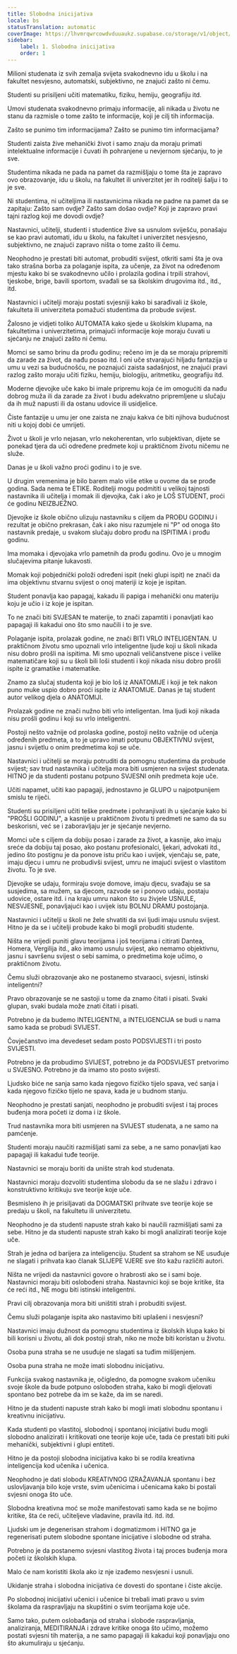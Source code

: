 ```yaml
---
title: Slobodna inicijativa
locale: bs
statusTranslation: automatic
coverImage: https://lhvmrqwrcowdvduuaukz.supabase.co/storage/v1/object/public/strapi-uploads/small_cover-educacion-fundamental.webp-2d51a7828a2b1309555be27f7e2a61a0.webp
sidebar:
    label: 1. Slobodna inicijativa
    order: 1
---
```

Milioni studenata iz svih zemalja svijeta svakodnevno idu u školu i na fakultet nesvjesno, automatski, subjektivno, ne znajući zašto ni čemu.

Studenti su prisiljeni učiti matematiku, fiziku, hemiju, geografiju itd.

Umovi studenata svakodnevno primaju informacije, ali nikada u životu ne stanu da razmisle o tome zašto te informacije, koji je cilj tih informacija.

Zašto se punimo tim informacijama? Zašto se punimo tim informacijama?

Studenti zaista žive mehanički život i samo znaju da moraju primati intelektualne informacije i čuvati ih pohranjene u nevjernom sjećanju, to je sve.

Studentima nikada ne pada na pamet da razmišljaju o tome šta je zapravo ovo obrazovanje, idu u školu, na fakultet ili univerzitet jer ih roditelji šalju i to je sve.

Ni studentima, ni učiteljima ili nastavnicima nikada ne padne na pamet da se zapitaju: Zašto sam ovdje? Zašto sam došao ovdje? Koji je zapravo pravi tajni razlog koji me dovodi ovdje?

Nastavnici, učitelji, studenti i studentice žive sa usnulom sviješću, ponašaju se kao pravi automati, idu u školu, na fakultet i univerzitet nesvjesno, subjektivno, ne znajući zapravo ništa o tome zašto ili čemu.

Neophodno je prestati biti automat, probuditi svijest, otkriti sami šta je ova tako strašna borba za polaganje ispita, za učenje, za život na određenom mjestu kako bi se svakodnevno učilo i prolazila godina i trpili strahovi, tjeskobe, brige, bavili sportom, svađali se sa školskim drugovima itd., itd., itd.

Nastavnici i učitelji moraju postati svjesniji kako bi sarađivali iz škole, fakulteta ili univerziteta pomažući studentima da probude svijest.

Žalosno je vidjeti toliko AUTOMATA kako sjede u školskim klupama, na fakultetima i univerzitetima, primajući informacije koje moraju čuvati u sjećanju ne znajući zašto ni čemu.

Momci se samo brinu da prođu godinu; rečeno im je da se moraju pripremiti da zarade za život, da nađu posao itd. I oni uče stvarajući hiljadu fantazija u umu u vezi sa budućnošću, ne poznajući zaista sadašnjost, ne znajući pravi razlog zašto moraju učiti fiziku, hemiju, biologiju, aritmetiku, geografiju itd.

Moderne djevojke uče kako bi imale pripremu koja će im omogućiti da nađu dobrog muža ili da zarade za život i budu adekvatno pripremljene u slučaju da ih muž napusti ili da ostanu udovice ili usidjelice.

Čiste fantazije u umu jer one zaista ne znaju kakva će biti njihova budućnost niti u kojoj dobi će umrijeti.

Život u školi je vrlo nejasan, vrlo nekoherentan, vrlo subjektivan, dijete se ponekad tjera da uči određene predmete koji u praktičnom životu ničemu ne služe.

Danas je u školi važno proći godinu i to je sve.

U drugim vremenima je bilo barem malo više etike u ovome da se prođe godina. Sada nema te ETIKE. Roditelji mogu podmititi u velikoj tajnosti nastavnika ili učitelja i momak ili djevojka, čak i ako je LOŠ STUDENT, proći će godinu NEIZBJEŽNO.

Djevojke iz škole obično ulizuju nastavniku s ciljem da PROĐU GODINU i rezultat je obično prekrasan, čak i ako nisu razumjele ni "P" od onoga što nastavnik predaje, u svakom slučaju dobro prođu na ISPITIMA i prođu godinu.

Ima momaka i djevojaka vrlo pametnih da prođu godinu. Ovo je u mnogim slučajevima pitanje lukavosti.

Momak koji pobjednički položi određeni ispit (neki glupi ispit) ne znači da ima objektivnu stvarnu svijest o onoj materiji iz koje je ispitan.

Student ponavlja kao papagaj, kakadu ili papiga i mehanički onu materiju koju je učio i iz koje je ispitan.

To ne znači biti SVJESAN te materije, to znači zapamtiti i ponavljati kao papagaji ili kakadui ono što smo naučili i to je sve.

Polaganje ispita, prolazak godine, ne znači BITI VRLO INTELIGENTAN. U praktičnom životu smo upoznali vrlo inteligentne ljude koji u školi nikada nisu dobro prošli na ispitima. Mi smo upoznali veličanstvene pisce i velike matematičare koji su u školi bili loši studenti i koji nikada nisu dobro prošli ispite iz gramatike i matematike.

Znamo za slučaj studenta koji je bio loš iz ANATOMIJE i koji je tek nakon puno muke uspio dobro proći ispite iz ANATOMIJE. Danas je taj student autor velikog djela o ANATOMIJI.

Prolazak godine ne znači nužno biti vrlo inteligentan. Ima ljudi koji nikada nisu prošli godinu i koji su vrlo inteligentni.

Postoji nešto važnije od prolaska godine, postoji nešto važnije od učenja određenih predmeta, a to je upravo imati potpunu OBJEKTIVNU svijest, jasnu i svijetlu o onim predmetima koji se uče.

Nastavnici i učitelji se moraju potruditi da pomognu studentima da probude svijest; sav trud nastavnika i učitelja mora biti usmjeren na svijest studenata. HITNO je da studenti postanu potpuno SVJESNI onih predmeta koje uče.

Učiti napamet, učiti kao papagaji, jednostavno je GLUPO u najpotpunijem smislu te riječi.

Studenti su prisiljeni učiti teške predmete i pohranjivati ih u sjećanje kako bi "PROŠLI GODINU", a kasnije u praktičnom životu ti predmeti ne samo da su beskorisni, već se i zaboravljaju jer je sjećanje nevjerno.

Momci uče s ciljem da dobiju posao i zarade za život, a kasnije, ako imaju sreće da dobiju taj posao, ako postanu profesionalci, ljekari, advokati itd., jedino što postignu je da ponove istu priču kao i uvijek, vjenčaju se, pate, imaju djecu i umru ne probudivši svijest, umru ne imajući svijest o vlastitom životu. To je sve.

Djevojke se udaju, formiraju svoje domove, imaju djecu, svađaju se sa susjedima, sa mužem, sa djecom, razvode se i ponovo udaju, postaju udovice, ostare itd. i na kraju umru nakon što su živjele USNULE, NESVJESNE, ponavljajući kao i uvijek istu BOLNU DRAMU postojanja.

Nastavnici i učitelji u školi ne žele shvatiti da svi ljudi imaju usnulu svijest. Hitno je da se i učitelji probude kako bi mogli probuditi studente.

Ništa ne vrijedi puniti glavu teorijama i još teorijama i citirati Dantea, Homera, Vergilija itd., ako imamo usnulu svijest, ako nemamo objektivnu, jasnu i savršenu svijest o sebi samima, o predmetima koje učimo, o praktičnom životu.

Čemu služi obrazovanje ako ne postanemo stvaraoci, svjesni, istinski inteligentni?

Pravo obrazovanje se ne sastoji u tome da znamo čitati i pisati. Svaki glupan, svaki budala može znati čitati i pisati.

Potrebno je da budemo INTELIGENTNI, a INTELIGENCIJA se budi u nama samo kada se probudi SVIJEST.

Čovječanstvo ima devedeset sedam posto PODSVIJESTI i tri posto SVIJESTI.

Potrebno je da probudimo SVIJEST, potrebno je da PODSVIJEST pretvorimo u SVJESNO. Potrebno je da imamo sto posto svijesti.

Ljudsko biće ne sanja samo kada njegovo fizičko tijelo spava, već sanja i kada njegovo fizičko tijelo ne spava, kada je u budnom stanju.

Neophodno je prestati sanjati, neophodno je probuditi svijest i taj proces buđenja mora početi iz doma i iz škole.

Trud nastavnika mora biti usmjeren na SVIJEST studenata, a ne samo na pamćenje.

Studenti moraju naučiti razmišljati sami za sebe, a ne samo ponavljati kao papagaji ili kakadui tuđe teorije.

Nastavnici se moraju boriti da unište strah kod studenata.

Nastavnici moraju dozvoliti studentima slobodu da se ne slažu i zdravo i konstruktivno kritikuju sve teorije koje uče.

Besmisleno ih je prisiljavati da DOGMATSKI prihvate sve teorije koje se predaju u školi, na fakultetu ili univerzitetu.

Neophodno je da studenti napuste strah kako bi naučili razmišljati sami za sebe. Hitno je da studenti napuste strah kako bi mogli analizirati teorije koje uče.

Strah je jedna od barijera za inteligenciju. Student sa strahom se NE usuđuje ne slagati i prihvata kao članak SLIJEPE VJERE sve što kažu različiti autori.

Ništa ne vrijedi da nastavnici govore o hrabrosti ako se i sami boje. Nastavnici moraju biti oslobođeni straha. Nastavnici koji se boje kritike, šta će reći itd., NE mogu biti istinski inteligentni.

Pravi cilj obrazovanja mora biti uništiti strah i probuditi svijest.

Čemu služi polaganje ispita ako nastavimo biti uplašeni i nesvjesni?

Nastavnici imaju dužnost da pomognu studentima iz školskih klupa kako bi bili korisni u životu, ali dok postoji strah, niko ne može biti koristan u životu.

Osoba puna straha se ne usuđuje ne slagati sa tuđim mišljenjem.

Osoba puna straha ne može imati slobodnu inicijativu.

Funkcija svakog nastavnika je, očigledno, da pomogne svakom učeniku svoje škole da bude potpuno oslobođen straha, kako bi mogli djelovati spontano bez potrebe da im se kaže, da im se naredi.

Hitno je da studenti napuste strah kako bi mogli imati slobodnu spontanu i kreativnu inicijativu.

Kada studenti po vlastitoj, slobodnoj i spontanoj inicijativi budu mogli slobodno analizirati i kritikovati one teorije koje uče, tada će prestati biti puki mehanički, subjektivni i glupi entiteti.

Hitno je da postoji slobodna inicijativa kako bi se rodila kreativna inteligencija kod učenika i učenica.

Neophodno je dati slobodu KREATIVNOG IZRAŽAVANJA spontanu i bez uslovljavanja bilo koje vrste, svim učenicima i učenicama kako bi postali svjesni onoga što uče.

Slobodna kreativna moć se može manifestovati samo kada se ne bojimo kritike, šta će reći, učiteljeve vladavine, pravila itd. itd. itd.

Ljudski um je degenerisan strahom i dogmatizmom i HITNO ga je regenerisati putem slobodne spontane inicijative i slobodne od straha.

Potrebno je da postanemo svjesni vlastitog života i taj proces buđenja mora početi iz školskih klupa.

Malo će nam koristiti škola ako iz nje izađemo nesvjesni i usnuli.

Ukidanje straha i slobodna inicijativa će dovesti do spontane i čiste akcije.

Po slobodnoj inicijativi učenici i učenice bi trebali imati pravo u svim školama da raspravljaju na skupštini o svim teorijama koje uče.

Samo tako, putem oslobađanja od straha i slobode raspravljanja, analiziranja, MEDITIRANJA i zdrave kritike onoga što učimo, možemo postati svjesni tih materija, a ne samo papagaji ili kakadui koji ponavljaju ono što akumuliraju u sjećanju.

